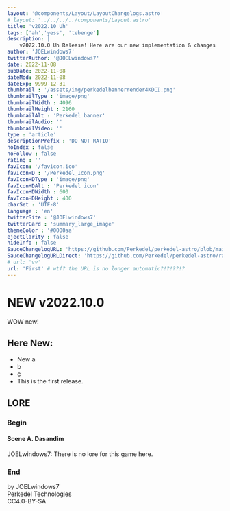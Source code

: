 ```yaml
---
layout: '@components/Layout/LayoutChangelogs.astro'
# layout: '../../../../components/Layout.astro'
title: 'v2022.10 Uh'
tags: ['ah','yess', 'tebenge']
description: |
    v2022.10.0 Uh Release! Here are our new implementation & changes
author: 'JOELwindows7'
twitterAuthor: '@JOELwindows7'
date: 2022-11-08
pubDate: 2022-11-08
dateMod: 2022-11-08
dateExp: 9999-12-31
thumbnail : '/assets/img/perkedelbannerrender4KDCI.png'
thumbnailType : 'image/png'
thumbnailWidth : 4096
thumbnailHeight : 2160
thumbnailAlt : 'Perkedel banner'
thumbnailAudio: ''
thumbnailVideo: ''
type : 'article'
descriptionPrefix : 'DO NOT RATIO'
noIndex : false
noFollow : false
rating : ''
favIcon: '/favicon.ico'
favIconHD : '/Perkedel_Icon.png'
favIconHDType : 'image/png'
favIconHDAlt : 'Perkedel icon'
favIconHDWidth : 600
favIconHDHeight : 400
charSet : 'UTF-8'
language : 'en'
twitterSite : '@JOELwindows7'
twitterCard : 'summary_large_image' 
themeColor : '#0000aa'
ejectClarity : false
hideInfo : false
SauceChangelogURL: 'https://github.com/Perkedel/perkedel-astro/blob/main/src/pages/apps/Tebenge/Changelogs/First.mdx'
SauceChangelogURLDirect: 'https://github.com/Perkedel/perkedel-astro/raw/main/src/pages/apps/Tebenge/Changelogs/First.mdx'
# url: 'vv'
url: 'First' # wtf? the URL is no longer automatic?!?!??!?
---
```

# NEW v2022.10.0
WOW new!
## Here New:
- New a
- b
- c
- This is the first release.
## LORE
### Begin
#### Scene A. Dasandim
JOELwindows7: There is no lore for this game here.


### End
by JOELwindows7  
Perkedel Technologies  
CC4.0-BY-SA